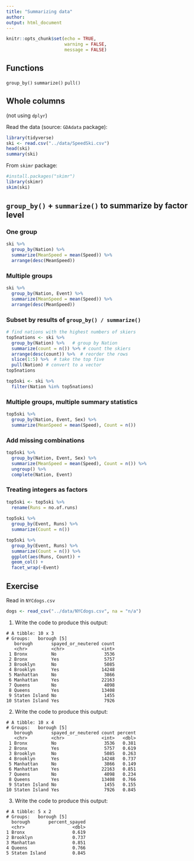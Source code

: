 ```yaml
---
title: "Summarizing data"
author: 
output: html_document
---
```


```r
knitr::opts_chunk$set(echo = TRUE, 
                      warning = FALSE,
                      message = FALSE)
```

## Functions

`group_by()`
`summarize()`
`pull()`


## Whole columns

(not using `dplyr`)

Read the data (source: `GDAdata` package):

```r
library(tidyverse)
ski <- read.csv("../data/SpeedSki.csv")
head(ski)
summary(ski)
```


From `skimr` package:

```r
#install.packages("skimr")
library(skimr)
skim(ski)
```


## `group_by()` + `summarize()` to summarize by factor level

### One group

```r
ski %>% 
  group_by(Nation) %>% 
  summarize(MeanSpeed = mean(Speed)) %>% 
  arrange(desc(MeanSpeed))
```

### Multiple groups

```r
ski %>% 
  group_by(Nation, Event) %>% 
  summarize(MeanSpeed = mean(Speed)) %>% 
  arrange(desc(MeanSpeed))
```

### Subset by results of `group_by() / summarize()`

```r
# find nations with the highest numbers of skiers
top5nations <- ski %>% 
  group_by(Nation) %>%   # group by Nation
  summarize(count = n()) %>% # count the skiers
  arrange(desc(count)) %>%  # reorder the rows
  slice(1:5) %>%  # take the top five
  pull(Nation) # convert to a vector
top5nations
```

```r
top5ski <- ski %>% 
  filter(Nation %in% top5nations)
```

### Multiple groups, multiple summary statistics

```r
top5ski %>% 
  group_by(Nation, Event, Sex) %>% 
  summarize(MeanSpeed = mean(Speed), Count = n())
```

### Add missing combinations

```r
top5ski %>% 
  group_by(Nation, Event, Sex) %>% 
  summarize(MeanSpeed = mean(Speed), Count = n()) %>% 
  ungroup() %>% 
  complete(Nation, Event)

```

### Treating integers as factors

```r
top5ski <- top5ski %>% 
  rename(Runs = no.of.runs)
  
top5ski %>%   
  group_by(Event, Runs) %>% 
  summarize(Count = n())
```


```r
top5ski %>%   
  group_by(Event, Runs) %>% 
  summarize(Count = n()) %>% 
  ggplot(aes(Runs, Count)) +
  geom_col() +
  facet_wrap(~Event)
```

## Exercise

Read in `NYCdogs.csv`

```r
dogs <- read_csv("../data/NYCdogs.csv", na = "n/a")
```

1. Write the code to produce this output:

```
# A tibble: 10 x 3
# Groups:   borough [5]
   borough       spayed_or_neutered count
   <chr>         <chr>              <int>
 1 Bronx         No                  3536
 2 Bronx         Yes                 5757
 3 Brooklyn      No                  5085
 4 Brooklyn      Yes                14248
 5 Manhattan     No                  3866
 6 Manhattan     Yes                22163
 7 Queens        No                  4098
 8 Queens        Yes                13408
 9 Staten Island No                  1455
10 Staten Island Yes                 7926
```

2. Write the code to produce this output:

```
# A tibble: 10 x 4
# Groups:   borough [5]
   borough       spayed_or_neutered count percent
   <chr>         <chr>              <int>   <dbl>
 1 Bronx         No                  3536   0.381
 2 Bronx         Yes                 5757   0.619
 3 Brooklyn      No                  5085   0.263
 4 Brooklyn      Yes                14248   0.737
 5 Manhattan     No                  3866   0.149
 6 Manhattan     Yes                22163   0.851
 7 Queens        No                  4098   0.234
 8 Queens        Yes                13408   0.766
 9 Staten Island No                  1455   0.155
10 Staten Island Yes                 7926   0.845
```

3. Write the code to produce this output:

```
# A tibble: 5 x 2  
# Groups:   borough [5]  
  borough       percent_spayed  
  <chr>                  <dbl>  
1 Bronx                  0.619  
2 Brooklyn               0.737  
3 Manhattan              0.851  
4 Queens                 0.766  
5 Staten Island          0.845  
```

